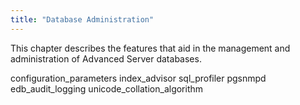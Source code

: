 ```yaml
---
title: "Database Administration"
---
```


<div id="database_administration" class="registered_link"></div>




This chapter describes the features that aid in the management and administration of Advanced Server databases.

<div class="toctree" maxdepth="4">

configuration\_parameters index\_advisor sql\_profiler pgsnmpd edb\_audit\_logging unicode\_collation\_algorithm

</div>
